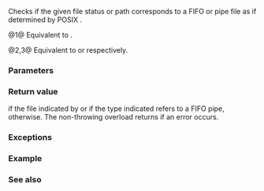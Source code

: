 {{cpp/filesystem/title|is_fifo}}
{{cpp/filesystem/navbar}}
{{dcl begin}}
{{dcl header|filesystem}}
{{dcl|num=1|since=c++17|1=
bool is_fifo( std::filesystem::file_status s ) noexcept;
}}
{{dcl|num=2|since=c++17|1=
bool is_fifo( const std::filesystem::path&amp; p );
}}
{{dcl|num=3|since=c++17|1=
bool is_fifo( const std::filesystem::path&amp; p, std::error_code&amp; ec ) noexcept;
}}
{{dcl end}}

Checks if the given file status or path corresponds to a FIFO or pipe file as if determined by POSIX [https://pubs.opengroup.org/onlinepubs/9699919799/basedefs/sys_stat.h.html {{c|S_ISFIFO}}].

@1@ Equivalent to {{c|1=s.type() == file_type::fifo}}.

@2,3@ Equivalent to {{c|is_fifo(status(p))}} or {{c|is_fifo(status(p, ec))}} respectively.

===Parameters===
{{par begin}}
{{par|s|file status to check}}
{{par|p|path to query}}
{{par|ec|error code to modify in case of errors}}
{{par end}}

===Return value===
{{c|true}} if the file indicated by {{c|p}} or if the type indicated {{c|s}} refers to a FIFO pipe, {{c|false}} otherwise. The non-throwing overload returns {{c|false}} if an error occurs.

===Exceptions===
{{cpp/filesystem/error_handling|p|throw=/2,3}}

===Example===
{{cpp/filesystem/status_example}}

===See also===
{{dsc begin}}
{{dsc inc|cpp/filesystem/dsc status}}
{{dsc inc|cpp/filesystem/dsc file_status}}
{{dsc inc|cpp/filesystem/dsc status_known}}
{{dsc inc|cpp/filesystem/dsc is_block_file}}
{{dsc inc|cpp/filesystem/dsc is_character_file}}
{{dsc inc|cpp/filesystem/dsc is_directory}}
{{dsc inc|cpp/filesystem/dsc is_other}}
{{dsc inc|cpp/filesystem/dsc is_regular_file}}
{{dsc inc|cpp/filesystem/dsc is_socket}}
{{dsc inc|cpp/filesystem/dsc is_symlink}}
{{dsc inc|cpp/filesystem/dsc exists}}
{{dsc inc|cpp/filesystem/directory_entry/dsc is_fifo}}
{{dsc end}}

{{langlinks|es|ja|ru|zh}}